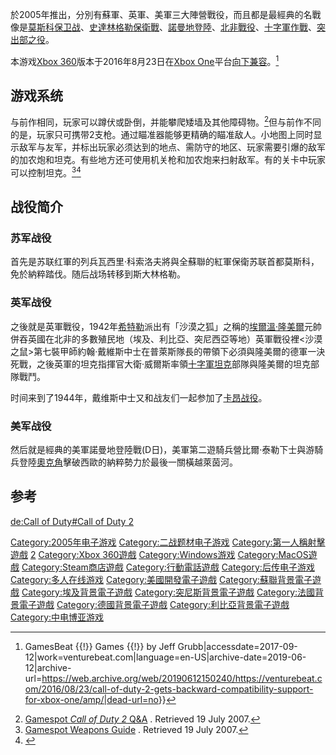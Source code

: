 {{noteTA
|T=zh-cn:使命召唤2; zh-tw:決勝時刻2;
|G1=Games
}}
{{Infobox VG
| title          = 使命召唤2
| image          = File:Call of Duty 2 Box.jpg
| caption        = 
| english        = Call of Duty 2
| language       = 
| developer      = [[Infinity_Ward|Infinity Ward]]<br />[[Aspyr_Media|Aspyr Media]]（Mac版）
| publisher      = {{vgrelease|WW|[[美国动视|美国动视]]|JP|[[Konami|Konami]]|CN|[[中电博亚|中电博亚]]}}
| series         = [[使命召唤系列|使命召唤系列]]
| engine         = In-house引擎([[IW引擎|IW 2.0]])<ref>{{Cite web| last = Wojnarowicz| first = Jakub| title = Call of Duty 2 Hands-On Preview| work = [[Firing_Squad|Firing Squad]]| accessdate = 2007-07-23| date = 2005-09-23| url = http://www.firingsquad.com/games/call_of_duty_2_preview/| archive-date = 2012-02-16| archive-url = https://www.webcitation.org/65VLk8WTF?url=http://www.firingsquad.com/games/call_of_duty_2_preview/| dead-url = no}}</ref>
| released       = '''[[Microsoft_Windows|Microsoft Windows]]版'''：{{Vgrelease|NA|2005年10月25日|EU|2005年10月25日|CN|2006年12月20日}}
'''[[Xbox_360|Xbox 360]]版'''：{{Vgrelease|NA|2005年11月22日|EU|2005年11月22日}}
'''[[Mac_OS_X|Mac OS X]]版'''：{{Vgrelease|NA|2006年6月13日}}
'''[[Windows_Mobile|Windows Mobile]]版'''：{{Vgrelease|NA|2007年1月30日}}
| genre          = [[第一人称射击游戏|第一人称射击]]
| modes          = [[单人游戏|单人]]
| platforms      = [[Microsoft_Windows|Microsoft Windows]]、[[Xbox_360|Xbox 360]]、[[Mac_OS_X|Mac OS X]]、[[Windows_Mobile|Windows Mobile]]、[[移动电话|移动电话]]
}}

{{Vgname|決勝時刻2|en=Call of Duty 2|cn=使命召唤2|tw=決勝時刻2}}於2005年推出，分別有蘇軍、英軍、美軍三大陣營戰役，而且都是最經典的名戰像是[[莫斯科保卫战|莫斯科保卫战]]、[[史達林格勒保衛戰|史達林格勒保衛戰]]、[[諾曼地登陸|諾曼地登陸]]、[[阿拉曼战役|北非戰役]]、[[利比亞戰役|十字軍作戰]]、[[突出部之役|突出部之役]]。

本游戏[[Xbox_360|Xbox 360]]版本于2016年8月23日在[[Xbox_One|Xbox One]]平台[[Xbox_One向下兼容的Xbox_360游戏列表|向下兼容]]。<ref>{{Cite web|url=https://venturebeat.com/2016/08/23/call-of-duty-2-gets-backward-compatibility-support-for-xbox-one/amp/|title=Call of Duty 2 gets backward compatibility support for Xbox One {{!}} GamesBeat {{!}} Games {{!}} by Jeff Grubb|accessdate=2017-09-12|work=venturebeat.com|language=en-US|archive-date=2019-06-12|archive-url=https://web.archive.org/web/20190612150240/https://venturebeat.com/2016/08/23/call-of-duty-2-gets-backward-compatibility-support-for-xbox-one/amp/|dead-url=no}}</ref>

== 游戏系统 ==
与前作相同，玩家可以蹲伏或卧倒，并能攀爬矮墙及其他障碍物。<ref name="Q&A">[http://au.gamespot.com/pc/action/callofduty2/news.html?sid=6123417&om_act=convert&om_clk=newsfeatures&tag=newsfeatures;title;2 Gamespot ''Call of Duty 2'' Q&A] {{webarchive|url=https://web.archive.org/web/20070929110303/http://au.gamespot.com/pc/action/callofduty2/news.html?sid=6123417&om_act=convert&om_clk=newsfeatures&tag=newsfeatures;title;2 |date=2007-09-29 }}. Retrieved 19 July 2007.</ref>但与前作不同的是，玩家只可携带2支枪。通过瞄准器能够更精确的瞄准敌人。小地图上同时显示敌军与友军，并标出玩家必须达到的地点、需防守的地区、玩家需要引爆的敌军的加农炮和坦克。有些地方还可使用机关枪和加农炮来扫射敌军。有的关卡中玩家可以控制坦克。<ref>[http://au.gamespot.com/features/6136916/p-17.html Gamespot Weapons Guide] {{Wayback|url=http://au.gamespot.com/features/6136916/p-17.html |date=20110711071728 }}. Retrieved 19 July 2007.</ref><ref>{{Cite web |url=http://store.steampowered.com/app/2630/?snr=1_7_7_151_150_1 |title=Steam 上的 Call of Duty® 2 |publisher=Steam |accessdate=2016-10-18 |archive-date=2017-11-19 |archive-url=https://web.archive.org/web/20171119045021/http://store.steampowered.com/app/2630/?snr=1_7_7_151_150_1 |dead-url=no }}</ref>

==战役简介==
===苏军战役===
首先是苏联红軍的列兵瓦西里·科索洛夫將與全蘇聯的紅軍保衛苏联首都莫斯科，免於納粹踏伐。随后战场转移到斯大林格勒。

===英军战役===
之後就是英軍戰役，1942年[[希特勒|希特勒]]派出有「沙漠之狐」之稱的[[埃爾溫·隆美爾|埃爾溫·隆美爾]]元帥併吞英國在北非的多數殖民地（埃及、利比亞、突尼西亞等地）英軍戰役裡<沙漠之鼠>第七裝甲師約翰·戴維斯中士在普萊斯隊長的帶領下必須與隆美爾的德軍一決死戰，之後英軍的坦克指揮官大衛·威爾斯率領[[十字軍坦克|十字軍坦克]]部隊與隆美爾的坦克部隊戰鬥。

时间来到了1944年，戴维斯中士又和战友们一起参加了[[卡昂战役|卡昂战役]]。

===美军战役===
然后就是經典的美軍諾曼地登陸戰(D日)，美軍第二遊騎兵營比爾·泰勒下士與游騎兵登陸[[奧克角|奧克角]]擊破西歐的納粹勢力於最後一關橫越萊茵河。

== 参考 ==
{{reflist|30em}}

{{決勝時刻系列}}

{{DEFAULTSORT:Call of Duty 2}}
[[Category:2005年电子游戏|Category:2005年电子游戏]]
[[Category:二战题材电子游戏|Category:二战题材电子游戏]]
[[Category:第一人稱射擊遊戲|Category:第一人稱射擊遊戲]]
[[Category:使命召唤系列电子游戏|2]]
[[Category:Xbox_360遊戲|Category:Xbox 360遊戲]]
[[Category:Windows游戏|Category:Windows游戏]]
[[Category:MacOS遊戲|Category:MacOS遊戲]]
[[Category:Steam商店遊戲|Category:Steam商店遊戲]]
[[Category:行動電話遊戲|Category:行動電話遊戲]]
[[Category:后传电子游戏|Category:后传电子游戏]]
[[Category:多人在线游戏|Category:多人在线游戏]]
[[Category:美國開發電子遊戲|Category:美國開發電子遊戲]]
[[Category:蘇聯背景電子遊戲|Category:蘇聯背景電子遊戲]]
[[Category:埃及背景電子遊戲|Category:埃及背景電子遊戲]]
[[Category:突尼斯背景電子遊戲|Category:突尼斯背景電子遊戲]]
[[Category:法國背景電子遊戲|Category:法國背景電子遊戲]]
[[Category:德國背景電子遊戲|Category:德國背景電子遊戲]]
[[Category:利比亞背景電子遊戲|Category:利比亞背景電子遊戲]]
[[Category:中电博亚游戏|Category:中电博亚游戏]]

[[de:Call_of_Duty#Call_of_Duty_2|de:Call of Duty#Call of Duty 2]]